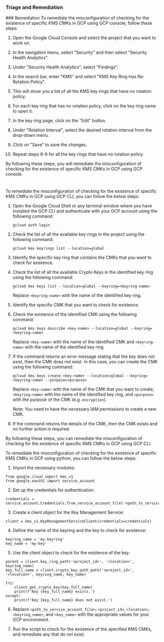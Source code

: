 
### Triage and Remediation
<Tabs>
<Tab title='Remediation'>
### Remediation

<AccordionGroup>
<Accordion title='Using Console' defaultOpen='true'>
To remediate the misconfiguration of checking for the existence of specific KMS CMKs in GCP using GCP console, follow these steps:

1. Open the Google Cloud Console and select the project that you want to work on.

2. In the navigation menu, select "Security" and then select "Security Health Analytics".

3. Under "Security Health Analytics", select "Findings".

4. In the search bar, enter "KMS" and select "KMS Key Ring Has No Rotation Policy".

5. This will show you a list of all the KMS key rings that have no rotation policy.

6. For each key ring that has no rotation policy, click on the key ring name to open it.

7. In the key ring page, click on the "Edit" button.

8. Under "Rotation Interval", select the desired rotation interval from the drop-down menu.

9. Click on "Save" to save the changes.

10. Repeat steps 6-9 for all the key rings that have no rotation policy.

By following these steps, you will remediate the misconfiguration of checking for the existence of specific KMS CMKs in GCP using GCP console.

#
</Accordion>

<Accordion title='Using CLI'>
To remediate the misconfiguration of checking for the existence of specific KMS CMKs in GCP using GCP CLI, you can follow the below steps:

1. Open the Google Cloud Shell or any terminal window where you have installed the GCP CLI and authenticate with your GCP account using the following command:
   
   ```
   gcloud auth login
   ```
   
2. Check the list of all the available key rings in the project using the following command:

   ```
   gcloud kms keyrings list --location=global
   ```

3. Identify the specific key ring that contains the CMKs that you want to check for existence.

4. Check the list of all the available Crypto Keys in the identified key ring using the following command:

   ```
   gcloud kms keys list --location=global --keyring=<keyring-name>
   ```

   Replace `<keyring-name>` with the name of the identified key ring.

5. Identify the specific CMK that you want to check for existence.

6. Check the existence of the identified CMK using the following command:

   ```
   gcloud kms keys describe <key-name> --location=global --keyring=<keyring-name>
   ```

   Replace `<key-name>` with the name of the identified CMK and `<keyring-name>` with the name of the identified key ring.

7. If the command returns an error message stating that the key does not exist, then the CMK does not exist. In this case, you can create the CMK using the following command:

   ```
   gcloud kms keys create <key-name> --location=global --keyring=<keyring-name> --purpose=<purpose>
   ```

   Replace `<key-name>` with the name of the CMK that you want to create, `<keyring-name>` with the name of the identified key ring, and `<purpose>` with the purpose of the CMK (e.g. `encryption`).

   Note: You need to have the necessary IAM permissions to create a new CMK.

8. If the command returns the details of the CMK, then the CMK exists and no further action is required.

By following these steps, you can remediate the misconfiguration of checking for the existence of specific KMS CMKs in GCP using GCP CLI.
</Accordion>

<Accordion title='Using Python'>
To remediate the misconfiguration of checking for the existence of specific KMS CMKs in GCP using python, you can follow the below steps:

1. Import the necessary modules:

```
from google.cloud import kms_v1
from google.oauth2 import service_account
```

2. Set up the credentials for authentication:

```
credentials = service_account.Credentials.from_service_account_file('<path_to_service_account_file>')
```

3. Create a client object for the Key Management Service:

```
client = kms_v1.KeyManagementServiceClient(credentials=credentials)
```

4. Define the name of the keyring and the key to check for existence:

```
keyring_name = 'my-keyring'
key_name = 'my-key'
```

5. Use the client object to check for the existence of the key:

```
parent = client.key_ring_path('<project_id>', '<location>', keyring_name)
key_full_name = client.crypto_key_path_path('<project_id>', '<location>', keyring_name, key_name)

try:
    client.get_crypto_key(key_full_name)
    print(f'Key {key_full_name} exists.')
except:
    print(f'Key {key_full_name} does not exist.')
```

6. Replace `<path_to_service_account_file>`, `<project_id>`, `<location>`, `<keyring_name>`, and `<key_name>` with the appropriate values for your GCP environment.

7. Run the script to check for the existence of the specified KMS CMKs, and remediate any that do not exist.
</Accordion>

</AccordionGroup>
</Tab>
</Tabs>
